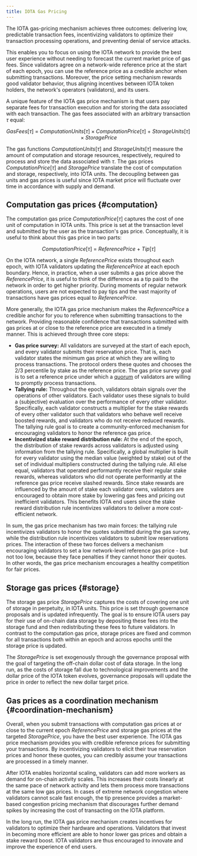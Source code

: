 ```yaml
---
title: IOTA Gas Pricing
---
```


The IOTA gas-pricing mechanism achieves three outcomes: delivering low, predictable transaction fees, incentivizing validators to optimize their transaction processing operations, and preventing denial of service attacks.

This enables you to focus on using the IOTA network to provide the best user experience without needing to forecast the current market price of gas fees. Since validators agree on a network-wide reference price at the start of each epoch, you can use the reference price as a credible anchor when submitting transactions. Moreover, the price setting mechanism rewards good validator behavior, thus aligning incentives between IOTA token holders, the network's operators (validators), and its users.

A unique feature of the IOTA gas price mechanism is that users pay separate fees for transaction execution and for storing the data associated with each transaction. The gas fees associated with an arbitrary transaction $\tau$ equal:

$$
GasFees[\tau] \ = \ ComputationUnits[\tau] \times ComputationPrice[\tau] \ + \ StorageUnits[\tau] \times StoragePrice
$$

The gas functions $ComputationUnits[\tau]$ and $StorageUnits[\tau]$ measure the amount of computation and storage resources, respectively, required to process and store the data associated with $\tau$. The gas prices $ComputationPrice[\tau]$ and $StoragePrice$ translate the cost of computation and storage, respectively, into IOTA units. The decoupling between gas units and gas prices is useful since IOTA market price will fluctuate over time in accordance with supply and demand.

## Computation gas prices {#computation}

The computation gas price $ComputationPrice[\tau]$ captures the cost of one unit of computation in IOTA units. This price is set at the transaction level and submitted by the user as the transaction's gas price. Conceptually, it is useful to think about this gas price in two parts:

$$
ComputationPrice[\tau] \ = \ ReferencePrice \ + \ Tip[\tau]
$$

On the IOTA network, a single $ReferencePrice$ exists throughout each epoch, with IOTA validators updating the $ReferencePrice$ at each epoch boundary. Hence, in practice, when a user submits a gas price above the $ReferencePrice$, it is useful to think of the difference as a tip paid to the network in order to get higher priority. During moments of regular network operations, users are not expected to pay tips and the vast majority of transactions have gas prices equal to $ReferencePrice$.

More generally, the IOTA gas price mechanism makes the $ReferencePrice$ a credible anchor for you to reference when submitting transactions to the network. Providing reasonable confidence that transactions submitted with gas prices at or close to the reference price are executed in a timely manner. This is achieved through three core steps:

- **Gas price survey:** All validators are surveyed at the start of each epoch, and every validator submits their reservation price. That is, each validator states the minimum gas price at which they are willing to process transactions. The protocol orders these quotes and chooses the 2/3 percentile by stake as the reference price. The gas price survey goal is to set a reference price under which a [quorum](../../operator/validator-committee.mdx#quorums) of validators are willing to promptly process transactions.
- **Tallying rule:** Throughout the epoch, validators obtain signals over the operations of other validators. Each validator uses these signals to build a (subjective) evaluation over the performance of every other validator. Specifically, each validator constructs a multiplier for the stake rewards of every other validator such that validators who behave well receive boosted rewards, and validators who do not receive reduced rewards. The tallying rule goal is to create a community-enforced mechanism for encouraging validators to honor the reference gas price.
- **Incentivized stake reward distribution rule:** At the end of the epoch, the distribution of stake rewards across validators is adjusted using information from the tallying rule. Specifically, a global multiplier is built for every validator using the median value (weighted by stake) out of the set of individual multipliers constructed during the tallying rule. All else equal, validators that operated performantly receive their regular stake rewards, whereas validators who did not operate performantly at the reference gas price receive slashed rewards. Since stake rewards are influenced by the amount of stake each validator owns, validators are encouraged to obtain more stake by lowering gas fees and pricing out inefficient validators. This benefits IOTA end users since the stake reward distribution rule incentivizes validators to deliver a more cost-efficient network.

In sum, the gas price mechanism has two main forces: the tallying rule incentivizes validators to honor the quotes submitted during the gas survey, while the distribution rule incentivizes validators to submit low reservations prices. The interaction of these two forces delivers a mechanism encouraging validators to set a low network-level reference gas price - but not too low, because they face penalties if they cannot honor their quotes. In other words, the gas price mechanism encourages a healthy competition for fair prices.

## Storage gas prices {#storage}

The storage gas price $StoragePrice$ captures the costs of covering one unit of storage in perpetuity, in IOTA units. This price is set through governance proposals and is updated infrequently. The goal is to ensure IOTA users pay for their use of on-chain data storage by depositing these fees into the storage fund and then redistributing these fees to future validators. In contrast to the computation gas price, storage prices are fixed and common for all transactions both within an epoch and across epochs until the storage price is updated.

The $StoragePrice$ is set exogenously through the governance proposal with the goal of targeting the off-chain dollar cost of data storage. In the long run, as the costs of storage fall due to technological improvements and the dollar price of the IOTA token evolves, governance proposals will update the price in order to reflect the new dollar target price.

## Gas prices as a coordination mechanism {#coordination-mechanism}

Overall, when you submit transactions with computation gas prices at or close to the current epoch $ReferencePrice$ and storage gas prices at the targeted $StoragePrice$, you have the best user experience. The IOTA gas price mechanism provides you with credible reference prices for submitting your transactions. By incentivizing validators to elicit their true reservation prices and honor these quotes, you can credibly assume your transactions are processed in a timely manner.

After IOTA enables horizontal scaling, validators can add more workers as demand for on-chain activity scales. This increases their costs linearly at the same pace of network activity and lets them process more transactions at the same low gas prices. In cases of extreme network congestion where validators cannot scale fast enough, the tip presence provides a market-based congestion pricing mechanism that discourages further demand spikes by increasing the cost of transacting on the IOTA platform.

In the long run, the IOTA gas price mechanism creates incentives for validators to optimize their hardware and operations. Validators that invest in becoming more efficient are able to honor lower gas prices and obtain a stake reward boost. IOTA validators are thus encouraged to innovate and improve the experience of end users.
